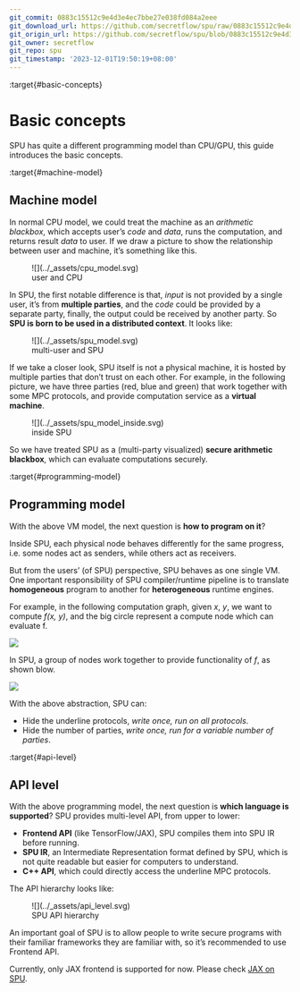 ```yaml
---
git_commit: 0883c15512c9e4d3e4ec7bbe27e038fd084a2eee
git_download_url: https://github.com/secretflow/spu/raw/0883c15512c9e4d3e4ec7bbe27e038fd084a2eee/docs/development/basic_concepts.rst
git_origin_url: https://github.com/secretflow/spu/blob/0883c15512c9e4d3e4ec7bbe27e038fd084a2eee/docs/development/basic_concepts.rst
git_owner: secretflow
git_repo: spu
git_timestamp: '2023-12-01T19:50:19+08:00'
---
```


:target{#basic-concepts}

# Basic concepts

SPU has quite a different programming model than CPU/GPU, this guide introduces the basic concepts.

:target{#machine-model}

## Machine model

In normal CPU model, we could treat the machine as an <em>arithmetic blackbox</em>, which accepts user’s <em>code</em> and <em>data</em>, runs the computation, and returns result <em>data</em> to user. If we draw a picture to show the relationship between user and machine, it’s something like this.

<figure id="id1">
  ![](../_assets/cpu_model.svg)

  <figcaption>
    user and CPU
  </figcaption>
</figure>

In SPU, the first notable difference is that, <em>input</em> is not provided by a single user, it’s from <strong>multiple parties</strong>, and the <em>code</em> could be provided by a separate party, finally, the output could be received by another party. So <strong>SPU is born to be used in a distributed context</strong>. It looks like:

<figure id="id2">
  ![](../_assets/spu_model.svg)

  <figcaption>
    multi-user and SPU
  </figcaption>
</figure>

If we take a closer look, SPU itself is not a physical machine, it is hosted by multiple parties that don’t trust on each other. For example, in the following picture, we have three parties (red, blue and green) that work together with some MPC protocols, and provide computation service as a <strong>virtual machine</strong>.

<figure id="id3">
  ![](../_assets/spu_model_inside.svg)

  <figcaption>
    inside SPU
  </figcaption>
</figure>

So we have treated SPU as a (multi-party visualized) <strong>secure arithmetic blackbox</strong>, which can evaluate computations securely.

:target{#programming-model}

## Programming model

With the above VM model, the next question is <strong>how to program on it</strong>?

Inside SPU, each physical node behaves differently for the same progress, i.e. some nodes act as senders, while others act as receivers.

But from the users’ (of SPU) perspective, SPU behaves as one single VM. One important responsibility of SPU compiler/runtime pipeline is to translate <strong>homogeneous</strong> program to another for <strong>heterogeneous</strong> runtime engines.

For example, in the following computation graph, given <cite>x</cite>, <cite>y</cite>, we want to compute <cite>f(x, y)</cite>, and the big circle represent a compute node which can evaluate f.

![](../_assets/physical_eval.svg)

In SPU, a group of nodes work together to provide functionality of <cite>f</cite>, as shown blow.

![](../_assets/virtual_eval.svg)

With the above abstraction, SPU can:

- Hide the underline protocols, <em>write once, run on all protocols</em>.
- Hide the number of parties, <em>write once, run for a variable number of parties</em>.

:target{#api-level}

## API level

With the above programming model, the next question is <strong>which language is supported</strong>? SPU provides multi-level API, from upper to lower:

- <strong>Frontend API</strong> (like TensorFlow/JAX), SPU compiles them into SPU IR before running.
- <strong>SPU IR</strong>, an Intermediate Representation format defined by SPU, which is not quite readable but easier for computers to understand.
- <strong>C++ API</strong>, which could directly access the underline MPC protocols.

The API hierarchy looks like:

<figure id="id4">
  ![](../_assets/api_level.svg)

  <figcaption>
    SPU API hierarchy
  </figcaption>
</figure>

<Container type="important">
  An important goal of SPU is to allow people to write secure programs with their familiar frameworks they are familiar with, so it’s recommended to use Frontend API.

  Currently, only JAX frontend is supported for now. Please check [<span>JAX on SPU</span>](../tutorials/quick_start.mdx).
</Container>
